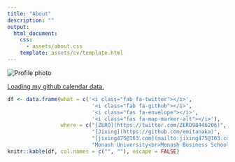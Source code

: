```yaml
---
title: "About"
description: ""
output:
  html_document:
    css: 
      - assets/about.css
    template: assets/cv/template.html 
---
```




<div id="canvas">

<div class="profile-photo">
<img  src="images/avatar.jpg" alt="Profile photo">  
</div>

<!-- I'm a lecturer (equivalent to assistant professor) in statistics at Monash -->
<!-- University, Melbourne, Australia and part of the [NUMBATs group](https://numbat.space/). Research-wise, I'm interested in developing useful statistical tools and methods. My experience in application is in bioinformatics and agriculture (particularly crop breeding). My active research areas are **experimental design**, **mixed models** and **statistical graphics**.  -->


<!-- I speak English, Japanese (conversational) and R (base + tidyverse) fluently. I've lived in Australia almost all of my life (+-10 years standard deviation) and my university major was mathematics and statistics. My PhD, obtained at the School of Mathematics and Statistics, University of Sydney in 2015, is in statistical bioinformatics with most of my code written in Python + Bash (both of which I am rusty now). I also like to dabble on front-end web development (HTML/CSS/JS). -->


<script
  src="https://unpkg.com/github-calendar@latest/dist/github-calendar.min.js">
</script>

<div class="l-body-outset">
<a href="https://github.com/jixing475">
<div class="calendar">
Loading my github calendar data.
</div>
</a>
</div>

<script>
GitHubCalendar(".calendar", "emitanaka", { responsive: true });
</script>

<!-- ## You can find me at ... -->

```r
df <- data.frame(what = c('<i class="fab fa-twitter"></i>',
                           '<i class="fab fa-github"></i>',
                           '<i class="fas fa-envelope"></i>',
                           '<i class="fas fa-map-marker-alt"></i>'),
                 where = c("[ZERO](https://twitter.com/ZERO98446206)",
                           "[Jixing](https://github.com/emitanaka)",
                           "[jixing475@163.com](mailto:jixing475@163.com)",
                           "Monash University<br>Monash Business School<br>Menzies Building E776<br>Clayton campus, VIC 3800<br>Australia"))
knitr::kable(df, col.names = c("", ""), escape = FALSE)
```

<!-- <iframe src="https://www.google.com/maps/d/embed?mid=1EXPRDXpv02esVOHEyQuPPS8gogoyR9JX" width="640" height="480"></iframe> -->

<!-- You can also find me at various conferences and events. I'm a regular at the [International Biometrics Australiasia Region Conferences](http://biometrics.org.au/conferences.html), involved a lot with [Statistical Society of Australia](https://www.statsoc.org.au/Events-listing) (mostly Victorian Branch) and attend [R-Ladies Melbourne](https://www.meetup.com/en-AU/rladies-melbourne/) (or other chapters sometimes).  -->

</div>